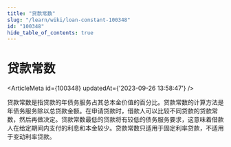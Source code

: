 ```yaml
---
title: "贷款常数"
slug: "/learn/wiki/loan-constant-100348"
id: "100348"
hide_table_of_contents: true
---
```



# 贷款常数

<ArticleMeta id={100348} updatedAt={'2023-09-26 13:58:47'} />
<div className='border-solid border-b border-t-0 my-4 border-[var(--ifm-color-gray-300)]' />

贷款常数是指贷款的年债务服务占其总本金价值的百分比。贷款常数的计算方法是年债务服务除以总贷款金额。在申请贷款时，借款人可以比较不同贷款的贷款常数，然后再做决定。贷款常数最低的贷款将有较低的债务服务要求，这意味着借款人在给定期间内支付的利息和本金较少。贷款常数只适用于固定利率贷款，不适用于变动利率贷款。
